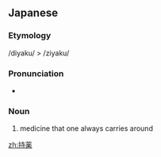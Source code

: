==Japanese==
{{ja-kanjitab|じ|やく|yomi=o}}

===Etymology===
/diyaku/ > /ziyaku/

===Pronunciation===
* {{IPA|[dʑijaku]|lang=ja}}

===Noun===
{{ja-noun|じやく|hhira=ぢやく|kyu=持藥}}

# medicine that one always carries around

[[zh:持薬]]